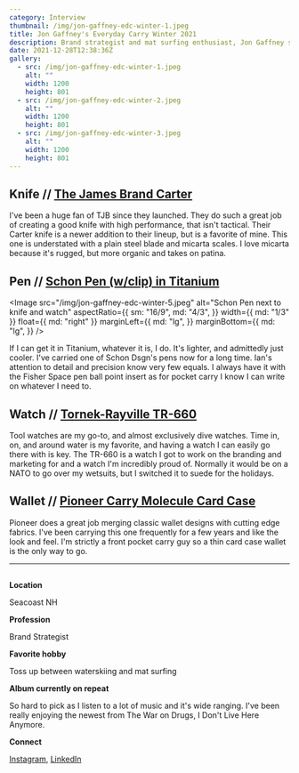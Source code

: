 ```yaml
---
category: Interview
thumbnail: /img/jon-gaffney-edc-winter-1.jpeg
title: Jon Gaffney's Everyday Carry Winter 2021
description: Brand strategist and mat surfing enthusiast, Jon Gaffney shares his current winter EDC setup.
date: 2021-12-28T12:38:36Z
gallery:
  - src: /img/jon-gaffney-edc-winter-1.jpeg
    alt: ""
    width: 1200
    height: 801
  - src: /img/jon-gaffney-edc-winter-2.jpeg
    alt: ""
    width: 1200
    height: 801
  - src: /img/jon-gaffney-edc-winter-3.jpeg
    alt: ""
    width: 1200
    height: 801
---
```


## Knife // [The James Brand Carter](https://shop.thejamesbrand.com/products/the-carter)

I've been a huge fan of TJB since they launched. They do such a great job of creating a good knife with high performance, that isn't tactical. Their Carter knife is a newer addition to their lineup, but is a favorite of mine. This one is understated with a plain steel blade and micarta scales. I love micarta because it's rugged, but more organic and takes on patina.

## Pen // [Schon Pen (w/clip) in Titanium](https://www.schondsgn.com/collections/ballpoint-pens/products/original-classic-machined-pen)

<Image
  src="/img/jon-gaffney-edc-winter-5.jpeg"
  alt="Schon Pen next to knife and watch"
  aspectRatio={{
    sm: "16/9",
    md: "4/3",
  }}
  width={{ md: "1/3" }}
  float={{ md: "right" }}
  marginLeft={{
    md: "lg",
  }}
  marginBottom={{
    md: "lg",
  }}
/>

If I can get it in Titanium, whatever it is, I do. It's lighter, and admittedly just cooler. I've carried one of Schon Dsgn's pens now for a long time. Ian's attention to detail and precision know very few equals. I always have it with the Fisher Space pen ball point insert as for pocket carry I know I can write on whatever I need to.

## Watch // [Tornek-Rayville TR-660](https://tornek-rayville.us/collections/frontpage/products/tr-660-pre-order)

Tool watches are my go-to, and almost exclusively dive watches. Time in, on, and around water is my favorite, and having a watch I can easily go there with is key. The TR-660 is a watch I got to work on the branding and marketing for and a watch I'm incredibly proud of. Normally it would be on a NATO to go over my wetsuits, but I switched it to suede for the holidays.

## Wallet // [Pioneer Carry Molecule Card Case](https://pioneercarry.com/collections/wallets/products/molecule-cardholder)

Pioneer does a great job merging classic wallet designs with cutting edge fabrics. I've been carrying this one frequently for a few years and like the look and feel. I'm strictly a front pocket carry guy so a thin card case wallet is the only way to go.

---

<Image
  src="/img/jon-gaffney.jpeg"
  alt="Jon Gaffney portrait"
  width="1/3"
  aspectRatio="1/1"
  float="right"
  marginLeft="lg"
  marginBottom="lg"
/>

**Location**

Seacoast NH

**Profession**

Brand Strategist

**Favorite hobby**

Toss up between waterskiing and mat surfing

**Album currently on repeat**

So hard to pick as I listen to a lot of music and it's wide ranging. I've been really enjoying the newest from The War on Drugs, I Don't Live Here Anymore.

**Connect**

[Instagram](https://www.instagram.com/jongaffney), [LinkedIn](https://www.linkedin.com/in/jongaffney)
